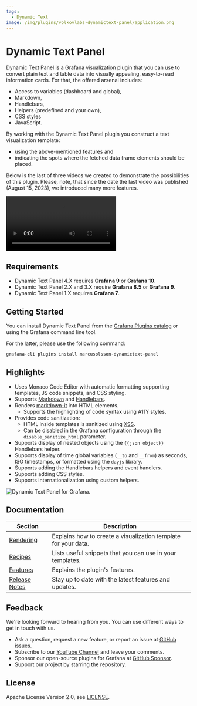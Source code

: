 ```yaml
---
tags:
  - Dynamic Text
image: /img/plugins/volkovlabs-dynamictext-panel/application.png
---
```



# Dynamic Text Panel

Dynamic Text Panel is a Grafana visualization plugin that you can use to convert plain text and table data into visually appealing, easy-to-read information cards. For that, the offered arsenal includes:

- Access to variables (dashboard and global),
- Markdown,
- Handlebars,
- Helpers (predefined and your own),
- CSS styles
- JavaScript.

By working with the Dynamic Text Panel plugin you construct a text visualization template:

- using the above-mentioned features and
- indicating the spots where the fetched data frame elements should be placed.

Below is the last of three videos we created to demonstrate the possibilities of this plugin.
Please, note, that since the date the last video was published (August 15, 2023), we introduced many more features.

<Video
  src="https://www.youtube.com/embed/AcQi-6GCrNU"
  title="Use HTML, Markdown, JavaScript, and CSS in Dynamic Text Panel for Grafana."
/>

## Requirements

- Dynamic Text Panel 4.X requires **Grafana 9** or **Grafana 10**.
- Dynamic Text Panel 2.X and 3.X require **Grafana 8.5** or **Grafana 9**.
- Dynamic Text Panel 1.X requires **Grafana 7**.

## Getting Started

You can install Dynamic Text Panel from the [Grafana Plugins catalog](https://grafana.com/grafana/plugins/marcusolsson-dynamictext-panel/) or using the Grafana command line tool.

For the latter, please use the following command:

```bash
grafana-cli plugins install marcusolsson-dynamictext-panel
```

## Highlights

- Uses Monaco Code Editor with automatic formatting supporting templates, JS code snippets, and CSS styling.
- Supports [Markdown](https://commonmark.org/help/) and [Handlebars](https://handlebarsjs.com/guide/expressions.html#basic-usage).
- Renders [markdown-it](https://github.com/markdown-it/markdown-it) into HTML elements.
  - Supports the highlighting of code syntax using A11Y styles.
- Provides code sanitization:
  - HTML inside templates is sanitized using [XSS](https://jsxss.com/en/index.html).
  - Can be disabled in the Grafana configuration through the `disable_sanitize_html` parameter.
- Supports display of nested objects using the `{{json object}}` Handlebars helper.
- Supports display of time global variables (`__to` and `__from`) as seconds, ISO timestamps, or formatted using the `dayjs` library.
- Supports adding the Handlebars helpers and event handlers.
- Supports adding CSS styles.
- Supports internationalization using custom helpers.

<Image
  title="Dynamic Text Panel for Grafana."
  src="/img/plugins/volkovlabs-dynamictext-panel/screenshot.png"
/>

## Documentation

| Section                  | Description                                                    |
| ------------------------ | -------------------------------------------------------------- |
| [Rendering](content)     | Explains how to create a visualization template for your data. |
| [Recipes](recipes)       | Lists useful snippets that you can use in your templates.      |
| [Features](features)     | Explains the plugin's features.                                |
| [Release Notes](release) | Stay up to date with the latest features and updates.          |

## Feedback

We're looking forward to hearing from you. You can use different ways to get in touch with us.

- Ask a question, request a new feature, or report an issue at [GitHub issues](https://github.com/volkovlabs/volkovlabs-dynamictext-panel/issues).
- Subscribe to our [YouTube Channel](https://www.youtube.com/@volkovlabs) and leave your comments.
- Sponsor our open-source plugins for Grafana at [GitHub Sponsor](https://github.com/sponsors/VolkovLabs).
- Support our project by starring the repository.

## License

Apache License Version 2.0, see [LICENSE](https://github.com/volkovlabs/volkovlabs-dynamictext-panel/blob/main/LICENSE).

